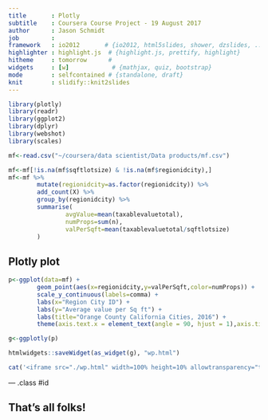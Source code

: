 ```yaml
---
title       : Plotly
subtitle    : Coursera Course Project - 19 August 2017
author      : Jason Schmidt
job         : 
framework   : io2012       # {io2012, html5slides, shower, dzslides, ...}
highlighter : highlight.js  # {highlight.js, prettify, highlight}
hitheme     : tomorrow      # 
widgets     : [w]            # {mathjax, quiz, bootstrap}
mode        : selfcontained # {standalone, draft}
knit        : slidify::knit2slides
---
```



```r
library(plotly)
library(readr)
library(ggplot2)
library(dplyr)
library(webshot)
library(scales)
```

```r
mf<-read.csv("~/coursera/data scientist/Data products/mf.csv")

mf<-mf[!is.na(mf$sqftlotsize) & !is.na(mf$regionidcity),]
mf<-mf %>%
        mutate(regionidcity=as.factor(regionidcity)) %>%
        add_count(X) %>%
        group_by(regionidcity) %>%
        summarise(
                avgValue=mean(taxablevaluetotal),
                numProps=sum(n),
                valPerSqft=mean(taxablevaluetotal/sqftlotsize)
        )
```

## Plotly plot

```r

p<-ggplot(data=mf) +
        geom_point(aes(x=regionidcity,y=valPerSqft,color=numProps)) +
        scale_y_continuous(labels=comma) +
        labs(x="Region City ID") +
        labs(y="Average value per Sq ft") +
        labs(title="Orange County California Cities, 2016") +
        theme(axis.text.x = element_text(angle = 90, hjust = 1),axis.title.x = element_text(vjust=-1),plot.margin = unit(c(1, 1, 1, 1), "cm")) 

g<-ggplotly(p)

htmlwidgets::saveWidget(as_widget(g), "wp.html")
``` 

```r
cat('<iframe src="./wp.html" width=100% height=10% allowtransparency="true"> </iframe>')
```

--- .class #id 

## That's all folks!




